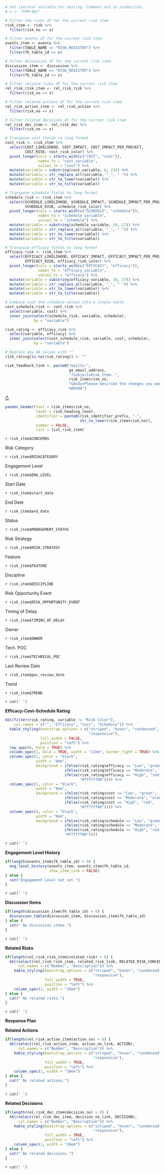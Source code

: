<!-- Wrangle report data -->
```r
# Set iterator variable for testing. Comment out in production. 
# x <- "PPM-001"

# Filter the risks df for the current risk item
risk_item <- risk %>%
  filter(risk_no == x)

# Filter events df for the current risk item
events_item <- events %>%
  filter(TABLE_NAME == "RISK_REGISTER") %>%
  filter(fk_table_id == x)

# Filter discussion df for the current risk item
discussion_item <- discussion %>%
  filter(TABLE_NAME == "RISK_REGISTER") %>%
  filter(fk_table_id == x)

# Filter related risks df for the current risk item
rel_risk_risk_item <- rel_risk_risk %>%
  filter(risk_no == x)

# Filter related actions df for the current risk item
rel_risk_action_item <- rel_risk_action %>%
  filter(risk_no == x)

# Filter related decisions df for the current risk item
rel_risk_dec_item <- rel_risk_dec %>%
  filter(risk_no == x)
```

```r
# Transpose cost fields to long format
cost_risk <- risk_item %>%
  select(COST_LIKELIHOOD, COST_IMPACT, COST_IMPACT_PER_PROJECT, 
         COST_RISK, cost_risk_color) %>%
  pivot_longer(cols = starts_with(c("COST", "cost")), 
               names_to = "cost_variable", 
               values_to = "cost") %>%
  mutate(variable = substring(cost_variable, 6, 23)) %>%
  mutate(variable = str_replace_all(variable, "_", " ")) %>%
  mutate(variable = str_to_lower(variable)) %>%
  mutate(variable = str_to_title(variable))

# Transpose schedule fields to long format
schedule_risk <- risk_item %>%
  select(SCHEDULE_LIKELIHOOD, SCHEDULE_IMPACT, SCHEDULE_IMPACT_PER_PROJECT, 
         SCHEDULE_RISK, schedule_risk_color) %>%
  pivot_longer(cols = starts_with(c("SCHEDULE", "schedule")), 
               names_to = "schedule_variable", 
               values_to = "schedule") %>%
  mutate(variable = substring(schedule_variable, 10, 27)) %>%
  mutate(variable = str_replace_all(variable, "_", " ")) %>%
  mutate(variable = str_to_lower(variable)) %>%
  mutate(variable = str_to_title(variable))

# Transpose efficacy fields to long format
efficacy_risk <- risk_item %>%
  select(EFFICACY_LIKELIHOOD, EFFICACY_IMPACT, EFFICACY_IMPACT_PER_PROJECT, 
         EFFICACY_RISK, efficacy_risk_color) %>%
  pivot_longer(cols = starts_with(c("EFFICACY", "efficacy")), 
               names_to = "efficacy_variable", 
               values_to = "efficacy") %>%
  mutate(variable = substring(efficacy_variable, 10, 27)) %>%
  mutate(variable = str_replace_all(variable, "_", " ")) %>%
  mutate(variable = str_to_lower(variable)) %>%
  mutate(variable = str_to_title(variable))

# Combine cost and schedule values into a single table
cost_schedule_risk <- cost_risk %>%
  select(variable, cost) %>%
  inner_join(select(schedule_risk, variable, schedule), 
             by = "variable")

risk_rating <- efficacy_risk %>%
  select(variable, efficacy) %>%
  inner_join(select(cost_schedule_risk, variable, cost, schedule),
             by = "variable")

# Replace any NA values with ""
risk_rating[is.na(risk_rating)] <- ""
```

```r
risk_feedback_link <- paste0("mailto:", 
                             qa_email_address, 
                             "?subject=Risk Item: ", 
                             risk_item$risk_no,
                             "&body=Please describe the changes you would recommend for this risk item: %0D%0A
                             %0D%0A")
```

<!-- Format report -->
:::::::::::::: {.item-box}

::: {.right}
[&circlearrowright;](`r risk_feedback_link`)
:::

::: {.header}
```r
pandoc_header(text = risk_item$risk_no, 
              level = risk_heading_level,
              identifier = paste0(risk_identifier_prefix, "-",
                                  str_to_lower(risk_item$risk_no)),
              number = FALSE,
              list = list_risk_item)
```
:::

`r risk_item$CONCERNS`

:::::::: {.section-box}
<!-- Risk Attributes line 1 -->
::::: {.grid-5w-2h}
::: {.var-name}
Risk Category
:::
::: {.var-value}
`r risk_item$RISKCATEGORY`
:::
::: {.var-name}
Engagement Level
:::
::: {.var-value}
`r risk_item$ENG_LEVEL`
:::
::: {.var-name}
Start Date
:::
::: {.var-value}
`r risk_item$start_date`
:::
::: {.var-name}
End Date
:::
::: {.var-value}
`r risk_item$end_date`
:::
::: {.var-name}
Status
:::
::: {.var-value}
`r risk_item$MANAGEMENT_STATUS`
:::
::::: 

<!-- Risk Attributes line 2-->
::::: {.grid-5w-2h}
::: {.var-name}
Risk Strategy
:::
::: {.var-value}
`r risk_item$RISK_STRATEGY`
:::
::: {.var-name}
Feature
:::
::: {.var-value}
`r risk_item$FEATURE`
:::
::: {.var-name}
Discipline
:::
::: {.var-value}
`r risk_item$DISCIPLINE`
:::
::: {.var-name}
Risk Opportunity Event
:::
::: {.var-value}
`r risk_item$RISK_OPPORTUNITY_EVENT`
:::
::: {.var-name}
Timing of Delay
:::
::: {.var-value}
`r risk_item$TIMING_OF_DELAY`
:::
:::::

<!-- Risk Attributes line 3 -->
::::: {.grid-5w-2h}
::: {.var-name}
Owner
:::
::: {.var-value}
`r risk_item$OWNER`
:::
::: {.var-name}
Tech. POC
:::
::: {.var-value}
`r risk_item$TECHNICAL_POC`
:::
::: {.var-name}
Last Review Date
:::
::: {.var-value}
`r risk_item$poc_review_date`
:::
::: {.var-name}
Trend
:::
::: {.var-value}
`r risk_item$TREND`
:::
:::::

<!-- End Risk Attributes -->
::::::::  

:::::: {.white-box}
`r cat(' ')`
::::::

:::::::: {.section-box}
**Efficacy-Cost-Schedule Rating**  
```r
kbl(filter(risk_rating, variable != "Risk Color"),
    col.names = c("", "Efficacy", "Cost", "Schedule")) %>%
  kable_styling(bootstrap_options = c("striped", "hover", "condensed", 
                                      "responsive"),
                full_width = FALSE, 
                position = "left") %>%
  row_spec(0, bold = TRUE) %>%
  column_spec(1, bold = TRUE, width = "12em", border_right = TRUE) %>%
  column_spec(2, color = "black",
              width = "8em",
              background = ifelse(risk_rating$efficacy == "Low", "green",
                           ifelse(risk_rating$efficacy == "Moderate", "orange",
                           ifelse(risk_rating$efficacy == "High", "red",
                                  "#ffffff00")))) %>%
  column_spec(3, color = "black",
              width = "8em",
              background = ifelse(risk_rating$cost == "Low", "green",
                           ifelse(risk_rating$cost == "Moderate", "orange",
                           ifelse(risk_rating$cost == "High", "red",
                                  "#ffffff00")))) %>%
  column_spec(4, color = "black",
              width = "8em",
              background = ifelse(risk_rating$schedule == "Low", "green",
                           ifelse(risk_rating$schedule == "Moderate", "orange",
                           ifelse(risk_rating$schedule == "High", "red",
                           "#ffffff00"))))
```

<!-- End Cost-Schedule Risk -->
:::::::: 

:::::: {.white-box}
`r cat(' ')`
::::::

:::::::: {.section-box}
**Engagement Level History**
```r
if(length(events_item$fk_table_id) > 0) {
  eng_level_history(events_item, events_item$fk_table_id,
                    show_item_link = FALSE)
} else {
  cat("Engagement Level not set.")
}
```

<!-- End Risk Engagement Level History -->
::::::::  

:::::: {.white-box}
`r cat(' ')`
::::::

:::::::: {.section-box}  
**Discussion Items**
```r
if(length(discussion_item$fk_table_id) > 0) {
  discussion_table(discussion_item, discussion_item$fk_table_id)
} else {
  cat(" No discussion items.")
}
```

<!-- End Risk Discussion Items -->
:::::::: 

:::::: {.white-box}
`r cat(' ')`
::::::

::::::::: {.section-box}
**Related Risks**
```r
if(length(rel_risk_risk_item$related_risk) > 0) {
  kbl(select(rel_risk_risk_item, related_risk_link, RELATED_RISK_CONCERN),
      col.names = c("Number", "Description")) %>%
    kable_styling(bootstrap_options = c("striped", "hover", "condensed", 
                                        "responsive"),
                  full_width = TRUE, 
                  position = "left") %>%
    column_spec(1, width = "10em")
} else {
  cat(" No related risks.")
}
```

:::::::::


:::::: {.white-box}
`r cat(' ')`
::::::

:::::::::::: {.section-box}
**Response Plan**

::::::::: {.section-box}
**Related Actions**
```r
if(length(rel_risk_action_item$action_no) > 0) {
  kbl(select(rel_risk_action_item, action_no_link, ACTION),
      col.names = c("Number", "Description")) %>%
    kable_styling(bootstrap_options = c("striped", "hover", "condensed", 
                                        "responsive"),
                  full_width = TRUE, 
                  position = "left") %>%
    column_spec(1, width = "10em")
} else {
  cat(" No related actions.")
}
```

:::::::::

:::::: {.white-box}
`r cat(' ')`
::::::

::::::::: {.section-box}
**Related Decisions**

```r
if(length(rel_risk_dec_item$decision_no) > 0) {
  kbl(select(rel_risk_dec_item, decision_no_link, DECISION),
      col.names = c("Number", "Description")) %>%
    kable_styling(bootstrap_options = c("striped", "hover", "condensed", 
                                        "responsive"),
                  full_width = TRUE, 
                  position = "left") %>%
    column_spec(1, width = "10em")
} else {
  cat(" No related decisions.")
}
```

:::::::::  

<!-- End Response Plan -->
::::::::::::  

<!-- End Risk Item -->
:::::::::::::: 

:::::: {.white-box}
`r cat(' ')`
::::::
